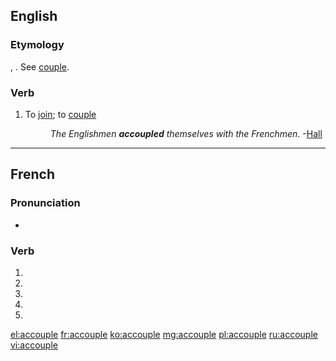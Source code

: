 {{also|accouplé}}
==English==

===Etymology===
{{etyl|fro}} {{term|acopler|lang=fro}}, {{etyl|fr}} {{term|accoupler|lang=fr}}. See [[couple]].

===Verb===
{{en-verb|accoupl|es}}

# {{rare}} To [[join]]; to [[couple]]
#: ''The Englishmen '''accoupled''' themselves with the Frenchmen.'' -[[Hall]]

----

==French==

===Pronunciation===
* {{homophones|accouplent|accouples}}

===Verb===
{{fr-verb-form}}

# {{conjugation of|accoupler||1|s|pres|ind|lang=fr}}
# {{conjugation of|accoupler||3|s|pres|ind|lang=fr}}
# {{conjugation of|accoupler||1|s|pres|sub|lang=fr}}
# {{conjugation of|accoupler||1|s|pres|sub|lang=fr}}
# {{conjugation of|accoupler||2|s|imp|lang=fr}}

[[el:accouple]]
[[fr:accouple]]
[[ko:accouple]]
[[mg:accouple]]
[[pl:accouple]]
[[ru:accouple]]
[[vi:accouple]]